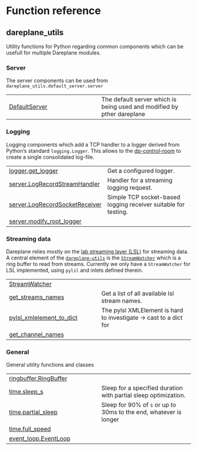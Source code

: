 # Function reference {.doc .doc-index}

## dareplane_utils

Utility functions for Python regarding common components which can be usefull for multiple Dareplane modules.

### Server

The server components can be used from `dareplane_utils.default_server.server`

| | |
| --- | --- |
| [DefaultServer](DefaultServer.qmd#dareplane_utils.default_server.server.DefaultServer) | The default server which is being used and modified by pther dareplane |

### Logging

Logging components which add a TCP handler to a logger derived from Python's standard `logging.Logger`. This allows to 
the [dp-control-room](https://github.com/bsdlab/dp-control-room) to create a single consolidated log-file.


| | |
| --- | --- |
| [logger.get_logger](logger.get_logger.qmd#dareplane_utils.logging.logger.get_logger) | Get a configured logger. |
| [server.LogRecordStreamHandler](server.LogRecordStreamHandler.qmd#dareplane_utils.logging.server.LogRecordStreamHandler) | Handler for a streaming logging request. |
| [server.LogRecordSocketReceiver](server.LogRecordSocketReceiver.qmd#dareplane_utils.logging.server.LogRecordSocketReceiver) | Simple TCP socket-based logging receiver suitable for testing. |
| [server.modify_root_logger](server.modify_root_logger.qmd#dareplane_utils.logging.server.modify_root_logger) |  |

### Streaming data

Dareplane relies mostly on the [lab streaming layer (LSL)](https://labstreaminglayer.org/#/) for streaming data. A central element of the  [`dareplane-utils`](https://pypi.org/project/dareplane-utils/) 
is the [`StreamWatcher`](https://github.com/matthiasdold/dareplane-pyutils/blob/main/src/dareplane_utils/stream_watcher/lsl_stream_watcher.py) which is a ring buffer to read from streams. Currently we only
have a `StreamWatcher` for LSL implemented, using `pylsl` and inlets defined therein.


| | |
| --- | --- |
| [StreamWatcher](StreamWatcher.qmd#dareplane_utils.stream_watcher.lsl_stream_watcher.StreamWatcher) |  |
| [get_streams_names](get_streams_names.qmd#dareplane_utils.stream_watcher.lsl_stream_watcher.get_streams_names) | Get a list of all available lsl stream names. |
| [pylsl_xmlelement_to_dict](pylsl_xmlelement_to_dict.qmd#dareplane_utils.stream_watcher.lsl_stream_watcher.pylsl_xmlelement_to_dict) | The pylsl XMLElement is hard to investigate -> cast to a dict for |
| [get_channel_names](get_channel_names.qmd#dareplane_utils.stream_watcher.lsl_stream_watcher.get_channel_names) |  |

### General

General utility functions and classes


| | |
| --- | --- |
| [ringbuffer.RingBuffer](ringbuffer.RingBuffer.qmd#dareplane_utils.general.ringbuffer.RingBuffer) |  |
| [time.sleep_s](time.sleep_s.qmd#dareplane_utils.general.time.sleep_s) | Sleep for a specified duration with partial sleep optimization. |
| [time.partial_sleep](time.partial_sleep.qmd#dareplane_utils.general.time.partial_sleep) | Sleep for 90% of `s` or up to 30ms to the end, whatever is longer |
| [time.full_speed](time.full_speed.qmd#dareplane_utils.general.time.full_speed) |  |
| [event_loop.EventLoop](event_loop.EventLoop.qmd#dareplane_utils.general.event_loop.EventLoop) |  |